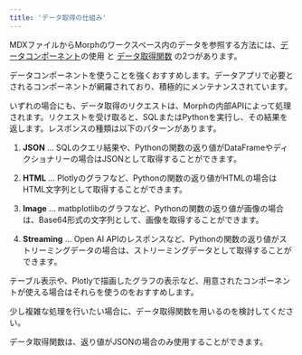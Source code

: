 ```yaml
---
title: 'データ取得の仕組み'
---
```


MDXファイルからMorphのワークスペース内のデータを参照する方法には、[データコンポーネント](/data-application/ja/data-component-table)の使用 と [データ取得関数](data-application/ja/morph-data-getjson) の2つがあります。

<Note>データコンポーネントを使うことを強くおすすめします。データアプリで必要とされるコンポーネントが網羅されており、積極的にメンテナンスされています。</Note>



いずれの場合にも、データ取得のリクエストは、Morphの内部APIによって処理されます。リクエストを受け取ると、SQLまたはPythonを実行し、その結果を返します。レスポンスの種類は以下のパターンがあります。

1. **JSON** ... SQLのクエリ結果や、Pythonの関数の返り値がDataFrameやディクショナリーの場合はJSONとして取得することができます。

2. **HTML** ... Plotlyのグラフなど、Pythonの関数の返り値がHTMLの場合はHTML文字列として取得することができます。

3. **Image** ... matbplotlibのグラフなど、Pythonの関数の返り値が画像の場合は、Base64形式の文字列として、画像を取得することができます。

4. **Streaming** ... Open AI APIのレスポンスなど、Pythonの関数の返り値がストリーミングデータの場合は、ストリーミングデータとして取得することができます。

テーブル表示や、Plotlyで描画したグラフの表示など、用意されたコンポーネントが使える場合はそれらを使うのをおすすめします。

少し複雑な処理を行いたい場合に、データ取得関数を用いるのを検討してください。

<Warning>データ取得関数は、返り値がJSONの場合のみ使用することができます。</Warning>
